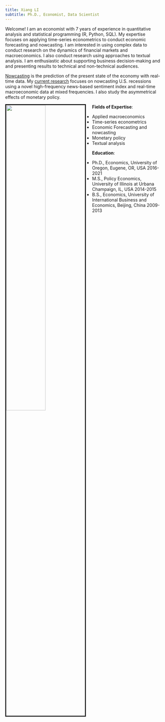 ```yaml
---
title: Xiang LI
subtitle: Ph.D., Economist, Data Scientist
---
```


<link rel="stylesheet" href="styles.css" type="text/css">

Welcome! I am an economist with 7 years of experience in quantitative analysis and statistical programming (R, Python, SQL). My expertise focuses on applying time-series econometrics to conduct economic forecasting and nowcasting. I am interested in using complex data to conduct research on the dynamics of financial markets and macroeconomics. I also conduct research using approaches to textual analysis. I am enthusiastic about supporting business decision-making and and presenting results to technical and non-technical audiences.

<!-- I am an assistant professor of economics at Butler University, Indianapolis, Indiana.  -->

<!-- fifth-year Ph.D. candidate in the [Department of Economics](https://economics.uoregon.edu/) at the [University of Oregon](https://www.uoregon.edu/).  -->

[Nowcasting](https://www.newyorkfed.org/research/policy/nowcast) is the prediction of the present state of the economy with real-time data. My [current research](https://lx0413.github.io/research.html) focuses on nowcasting U.S. recessions using a novel high-frequency news-based sentiment index and real-time macroeconomic data at mixed frequencies. I also study the asymmetrical effects of monetary policy. 

<!-- Outside of economics, I enjoy swimming and weight training.  -->

<!-- I am participating in the 2020-2021 job market! I am available for interviews on the economics and data science job markets. Contact me [here](mailto:xli4@uoregon.edu)! -->


<!-- I am available on the job market in the 2020-2021 academic year. In addition to academic jobs, I also seek an economist, data scientist or quantitative analyst job in the industry.  -->

<img src="images/IMG_5173.jpg" style="width:50%; border:3px solid; margin-right: 20px" align="left">

**Fields of Expertise**: 

- Applied macroeconomics
- Time-series econometrics
- Economic Forecasting and nowcasting
- Monetary policy
- Textual analysis


**Education**:

- Ph.D., Economics, University of Oregon, Eugene, OR, USA 2016-2021
- M.S., Policy Economics, University of Illinois at Urbana Champaign, IL, USA 2014-2015
- B.S., Economics, University of International Business and Economics, Beijing, China 2009-2013

<!-- **Dissertation Committee**: -->

<!-- [Jeremy Piger](https://pages.uoregon.edu/jpiger/) (Chair) -->

<!-- [George Evans](https://pages.uoregon.edu/gevans/) -->

<!-- [David Evans](http://econevans.com/) -->

<!-- [Thien Huu Nguyen](https://ix.cs.uoregon.edu/~thien/) (Outside member: Computer Science) -->

<!-- **Placement Directors**: [Michael Kuhn](https://economics.uoregon.edu/profile/mkuhn/), [Keaton Miller](https://economics.uoregon.edu/profile/keatonm/) -->

<!-- Please contact Sharon Kaplan at gradcoordes@uoregon.edu to connect with my references. -->

<!-- Placement coordinator: Sharon Kaplan -->



